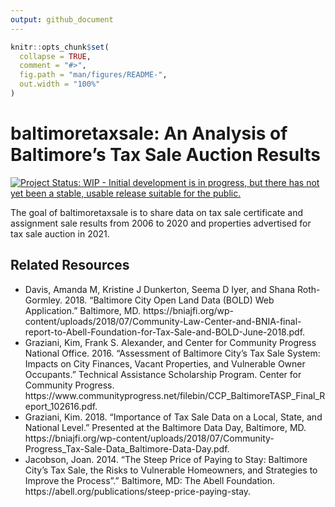```yaml
---
output: github_document
---
```


<!-- README.md is generated from README.Rmd. Please edit that file -->

```r
knitr::opts_chunk$set(
  collapse = TRUE,
  comment = "#>",
  fig.path = "man/figures/README-",
  out.width = "100%"
)
```
# baltimoretaxsale: An Analysis of Baltimore's Tax Sale Auction Results

<!-- badges: start -->
[![Project Status: WIP - Initial development is in progress, but there has not yet been a stable, usable release suitable for the public.](https://www.repostatus.org/badges/latest/wip.svg)](https://www.repostatus.org/#wip)
<!-- badges: end -->

The goal of baltimoretaxsale is to share data on tax sale certificate and assignment sale results from 2006 to 2020 and properties advertised for tax sale auction in 2021. 

## Related Resources

- Davis, Amanda M, Kristine J Dunkerton, Seema D Iyer, and Shana Roth-Gormley. 2018. “Baltimore City Open Land Data (BOLD) Web Application.” Baltimore, MD. https://bniajfi.org/wp-content/uploads/2018/07/Community-Law-Center-and-BNIA-final-report-to-Abell-Foundation-for-Tax-Sale-and-BOLD-June-2018.pdf.
- Graziani, Kim, Frank S. Alexander, and Center for Community Progress National Office. 2016. “Assessment of Baltimore City’s Tax Sale System: Impacts on City Finances, Vacant Properties, and Vulnerable Owner Occupants.” Technical Assistance Scholarship Program. Center for Community Progress. https://www.communityprogress.net/filebin/CCP_BaltimoreTASP_Final_Report_102616.pdf.
- Graziani, Kim. 2018. “Importance of Tax Sale Data on a Local, State, and National Level.” Presented at the Baltimore Data Day, Baltimore, MD. https://bniajfi.org/wp-content/uploads/2018/07/Community-Progress_Tax-Sale-Data_Baltimore-Data-Day.pdf.
- Jacobson, Joan. 2014. “The Steep Price of Paying to Stay: Baltimore City’s Tax Sale, the Risks to Vulnerable Homeowners, and Strategies to Improve the Process”.” Baltimore, MD: The Abell Foundation. https://abell.org/publications/steep-price-paying-stay.

